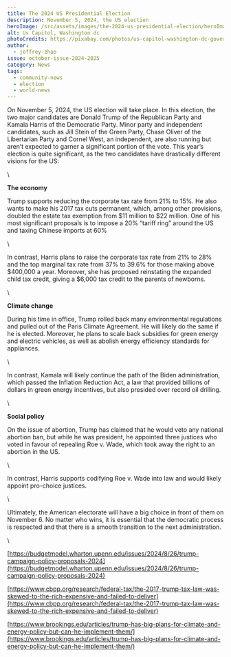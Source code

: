```yaml
---
title: The 2024 US Presidential Election
description: November 5, 2024, the US election
heroImage: /src/assets/images/the-2024-us-presidential-election/heroImage.jpg
alt: Us Capitol, Washington dc
photoCredits: https://pixabay.com/photos/us-capitol-washington-dc-government-1273914/
author:
  - jeffrey-zhao
issue: october-issue-2024-2025
category: News
tags:
  - community-news
  - election
  - world-news
---
```

On November 5, 2024, the US election will take place. In this election, the two major candidates are Donald Trump of the Republican Party and Kamala Harris of the Democratic Party. Minor party and independent candidates, such as Jill Stein of the Green Party, Chase Oliver of the Libertarian Party and Cornel West, an independent, are also running but aren’t expected to garner a significant portion of the vote. This year’s election is quite significant, as the two candidates have drastically different visions for the US:

\


**The economy**

Trump supports reducing the corporate tax rate from 21% to 15%. He also wants to make his 2017 tax cuts permanent, which, among other provisions, doubled the estate tax exemption from $11 million to $22 million. One of his most significant proposals is to impose a 20% “tariff ring” around the US and taxing Chinese imports at 60%

\


In contrast, Harris plans to raise the corporate tax rate from 21% to 28% and the top marginal tax rate from 37% to 39.6% for those making above $400,000 a year. Moreover, she has proposed reinstating the expanded child tax credit, giving a $6,000 tax credit to the parents of newborns.

\


**Climate change**

During his time in office, Trump rolled back many environmental regulations and pulled out of the Paris Climate Agreement. He will likely do the same if he is elected. Moreover, he plans to scale back subsidies for green energy and electric vehicles, as well as abolish energy efficiency standards for appliances.

\


In contrast, Kamala will likely continue the path of the Biden administration, which passed the Inflation Reduction Act, a law that provided billions of dollars in green energy incentives, but also presided over record oil drilling.

\


**Social policy**

On the issue of abortion, Trump has claimed that he would veto any national abortion ban, but while he was president, he appointed three justices who voted in favour of repealing Roe v. Wade, which took away the right to an abortion in the US.

\


In contrast, Harris supports codifying Roe v. Wade into law and would likely appoint pro-choice justices.

\


Ultimately, the American electorate will have a big choice in front of them on November 6. No matter who wins, it is essential that the democratic process is respected and that there is a smooth transition to the next administration.

\


[https://budgetmodel.wharton.upenn.edu/issues/2024/8/26/trump-campaign-policy-proposals-2024](https://budgetmodel.wharton.upenn.edu/issues/2024/8/26/trump-campaign-policy-proposals-2024)

[https://www.cbpp.org/research/federal-tax/the-2017-trump-tax-law-was-skewed-to-the-rich-expensive-and-failed-to-deliver](https://www.cbpp.org/research/federal-tax/the-2017-trump-tax-law-was-skewed-to-the-rich-expensive-and-failed-to-deliver)

[https://www.brookings.edu/articles/trump-has-big-plans-for-climate-and-energy-policy-but-can-he-implement-them/](https://www.brookings.edu/articles/trump-has-big-plans-for-climate-and-energy-policy-but-can-he-implement-them/)
